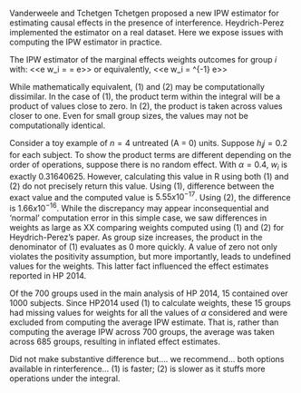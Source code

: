 Vanderweele and Tchetgen Tchetgen proposed a new IPW estimator for estimating causal effects in the presence of interference. Heydrich-Perez implemented the estimator on a real dataset. Here we expose issues with computing the IPW estimator in practice.

The IPW estimator of the marginal effects weights outcomes for group $i$ with:
<<e w_i = \frac{\pi(\textbf{A}_i ; \alpha)}{Pr(\textbf{A}_i | \textbf{X}_i; \hat{\boldsymbol{\psi}}} = \frac{\prod_{j=1}^{n_i} \alpha^{A_{ij}} (1 - \alpha)^{1 - A_{ij}}}{ \int \prod_{j=1}^{n_i} h_{ij}^{A_{ij}} (1 - h_{ij}^{1 - A_{ij}}  f_b (b_i ; \psi_b) db_i  }
e>>
or equivalently,
<<e w_i = \left{ \int \prod_{j=1}^{n_i} (\frac{h_{ij}}{\alpha})^{A_{ij}} \left(\frac{(1 - h_{ij}}{1 - \alpha}\right)^{1 - A_{ij}}  f_b (b_i ; \psi_b) db_i  \right}^{-1} e>>

While mathematically equivalent, (1) and (2) may be computationally dissimilar. In the case of (1), the product term within the integral will be a product of values close to zero. In (2), the product is taken across values closer to one. Even for small group sizes, the values may not be computationally identical. 

Consider a toy example of $n = 4$ untreated (A = 0) units.  Suppose $h_ij = 0.2$ for each subject. To show the product terms are different depending on the order of operations, suppose there is no random effect.  With $\alpha = 0.4$, $w_i$ is exactly $0.31640625$. However, calculating this value in R using both (1) and (2) do not precisely return this value.  Using (1), difference between the exact value and the computed value is $5.55 x 10^{-17}$. Using (2), the difference is $1.66 x 10^{-16}$. While the discrepancy may appear inconsequential and 'normal' computation error in this simple case, we saw differences in weights as large as XX comparing weights computed using (1) and (2) for Heydrich-Perez's paper. As group size increases, the product in the denominator of  (1) evaluates as 0 more quickly. A value of zero not only violates the positivity assumption, but more importantly, leads to undefined values for the weights. This latter fact influenced the effect estimates reported in HP 2014. 

Of the 700 groups used in the main analysis of HP 2014, 15 contained over 1000 subjects. Since HP2014 used (1) to calculate weights, these 15 groups had missing values for weights for all the values of $\alpha$ considered and were excluded from computing the average IPW estimate. That is, rather than computing the average IPW across 700 groups, the average was taken across 685 groups, resulting in inflated effect estimates. 

Did not make substantive difference but….
we recommend…
both options available in rinterference…
(1) is faster; (2) is slower as it stuffs more operations under the integral.


